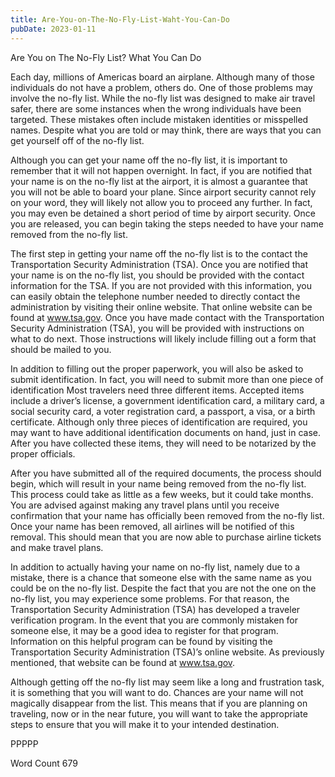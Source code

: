 ```yaml
---
title: Are-You-on-The-No-Fly-List-Waht-You-Can-Do
pubDate: 2023-01-11
---
```


Are You on The No-Fly List?  What You Can Do

Each day, millions of Americas board an airplane. Although many of those individuals do not have a problem, others do. One of those problems may involve the no-fly list. While the no-fly list was designed to make air travel safer, there are some instances when the wrong individuals have been targeted. These mistakes often include mistaken identities or misspelled names.  Despite what you are told or may think, there are ways that you can get yourself off of the no-fly list.

Although you can get your name off the no-fly list, it is important to remember that it will not happen overnight.  In fact, if you are notified that your name is on the no-fly list at the airport, it is almost a guarantee that you will not be able to board your plane.  Since airport security cannot rely on your word, they will likely not allow you to proceed any further.  In fact, you may even be detained a short period of time by airport security.  Once you are released, you can begin taking the steps needed to have your name removed from the no-fly list.

The first step in getting your name off the no-fly list is to the contact the Transportation Security Administration (TSA). Once you are notified that your name is on the no-fly list, you should be provided with the contact information for the TSA.  If you are not provided with this information, you can easily obtain the telephone number needed to directly contact the administration by visiting their online website.  That online website can be found at www.tsa.gov.  Once you have made contact with the Transportation Security Administration (TSA), you will be provided with instructions on what to do next. Those instructions will likely include filling out a form that should be mailed to you.

In addition to filling out the proper paperwork, you will also be asked to submit identification.  In fact, you will need to submit more than one piece of identification Most travelers need three different items.  Accepted items include a driver’s license, a government identification card, a military card, a social security card, a voter registration card, a passport, a visa, or a birth certificate.  Although only three pieces of identification are required, you may want to have additional identification documents on hand, just in case.  After you have collected these items, they will need to be notarized by the proper officials.  

After you have submitted all of the required documents, the process should begin, which will result in your name being removed from the no-fly list.  This process could take as little as a few weeks, but it could take months.  You are advised against making any travel plans until you receive confirmation that your name has officially been removed from the no-fly list.  Once your name has been removed, all airlines will be notified of this removal. This should mean that you are now able to purchase airline tickets and make travel plans.  

In addition to actually having your name on no-fly list, namely due to a mistake, there is a chance that someone else with the same name as you could be on the no-fly list. Despite the fact that you are not the one on the no-fly list, you may experience some problems.  For that reason, the Transportation Security Administration (TSA) has developed a traveler verification program.  In the event that you are commonly mistaken for someone else, it may be a good idea to register for that program.  Information on this helpful program can be found by visiting the Transportation Security Administration (TSA)’s online website.  As previously mentioned, that website can be found at www.tsa.gov.

Although getting off the no-fly list may seem like a long and frustration task, it is something that you will want to do. Chances are your name will not magically disappear from the list. This means that if you are planning on traveling, now or in the near future, you will want to take the appropriate steps to ensure that you will make it to your intended destination.

PPPPP

Word Count 679